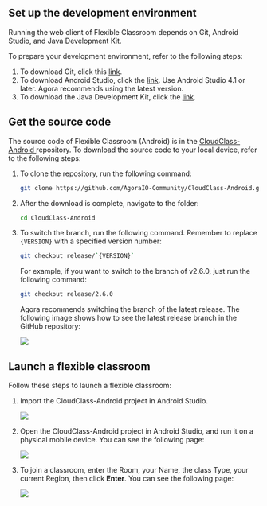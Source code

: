 <PlatformWrapper platform="android">

## Set up the development environment

Running the web client of Flexible Classroom depends on Git, Android Studio, and Java Development Kit.

To prepare your development environment, refer to the following steps:

1. To download Git, click this [link](https://git-scm.com/downloads).
2. To download Android Studio, click the [link](https://developer.android.com/studio). Use Android Studio 4.1 or later. Agora recommends using the latest version.
3. To download the Java Development Kit, click the [link](https://www.oracle.com/java/technologies/javase-downloads.html).

## Get the source code

The source code of Flexible Classroom (Android) is in the [CloudClass-Android ](https://github.com/AgoraIO-Community/CloudClass-Android) repository. To download the source code to your local device, refer to the following steps:

1. To clone the repository, run the following command:

   ```bash
   git clone https://github.com/AgoraIO-Community/CloudClass-Android.git
   ```

1. After the download is complete, navigate to the folder:

   ```bash
   cd CloudClass-Android
   ```

1. To switch the branch, run the following command. Remember to replace `{VERSION}` with a specified version number:

   ```bash
   git checkout release/`{VERSION}`
   ```

   For example, if you want to switch to the branch of v2.6.0, just run the following command:

   ```bash
   git checkout release/2.6.0
   ```

   Agora recommends switching the branch of the latest release. The following image shows how to see the latest release branch in the GitHub repository:

   ![](https://web-cdn.agora.io/docs-files/1658914705722)

## Launch a flexible classroom

Follow these steps to launch a flexible classroom:

1. Import the CloudClass-Android project in Android Studio.

   ![](https://web-cdn.agora.io/docs-files/1648635239823)

2. Open the CloudClass-Android project in Android Studio, and run it on a physical mobile device. You can see the following page:

   ![](https://web-cdn.agora.io/docs-files/1623315354864)

3. To join a classroom, enter the Room, your Name, the class Type, your current Region, then click **Enter**. You can see the following page:


   ![](https://web-cdn.agora.io/docs-files/1648635720196)

</PlatformWrapper>